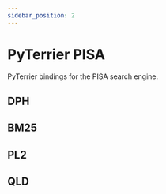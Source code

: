 ```yaml
---
sidebar_position: 2
---
```



# PyTerrier PISA

PyTerrier bindings for the PISA search engine.

## DPH

<InteractiveFeature 
    apiUrl="http://localhost:8080/plugins/pisa/dph"
     />

## BM25

<InteractiveFeature 
    apiUrl="http://localhost:8080/plugins/pisa/bm25"
     />

## PL2

<InteractiveFeature 
    apiUrl="http://localhost:8080/plugins/pisa/pl2"
     />

## QLD

<InteractiveFeature 
    apiUrl="http://localhost:8080/plugins/pisa/qld"
     />